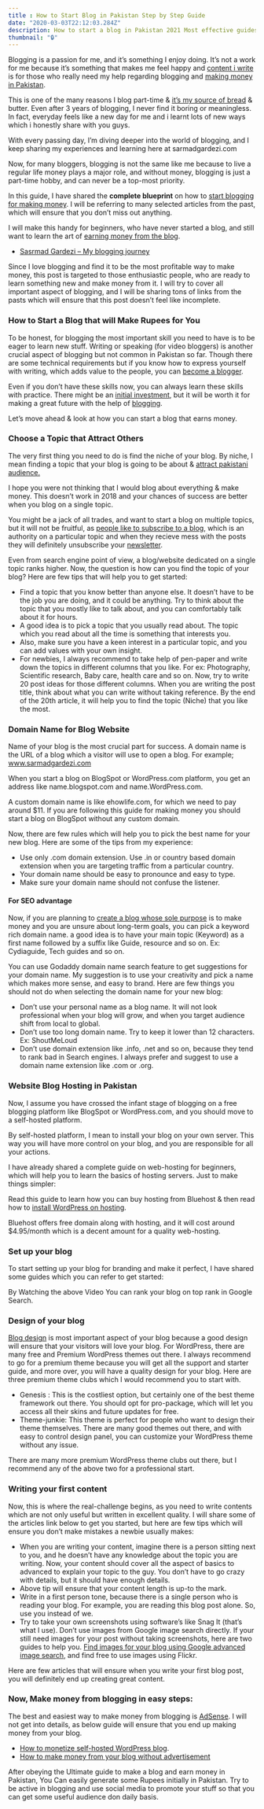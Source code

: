 ```yaml
---
title : How to Start Blog in Pakistan Step by Step Guide
date: "2020-03-03T22:12:03.284Z"
description: How to start a blog in Pakistan 2021 Most effective guides for beginners. Start your new blog today and earn mpney online by using different methods.
thumbnail: "🔒"
---
```

Blogging is a passion for me, and it’s something I enjoy doing. It’s not a work for me because it’s something that makes me feel happy and [content i write](/blog/blogging/become-blogger-pakistan/2630/) is for those who really need my help regarding blogging and [making money in Pakistan](/blog/blogging/easy-best-way-make-money-pakistan/2059/).


This is one of the many reasons I blog part-time & [it’s my source of bread](/blog/digital-marketing/digital-marketing-pakistan-guide/2341/) & butter. Even after 3 years of blogging, I never find it boring or meaningless. In fact, everyday feels like a new day for me and i learnt lots of new ways which i honestly share with you guys.

With every passing day, I’m diving deeper into the world of blogging, and I keep sharing my experiences and learning here at sarmadgardezi.com

Now, for many bloggers, blogging is not the same like me because to live a regular life money plays a major role, and without money, blogging is just a part-time hobby, and can never be a top-most priority.

In this guide, I have shared the **complete blueprint** on how to [start blogging for making money](/guides/earnpk/). I will be referring to many selected articles from the past, which will ensure that you don’t miss out anything.

I will make this handy for beginners, who have never started a blog, and still want to learn the art of [earning money from the blog](/blog/earning/earn-money-from-daraz-pk-affiliation-in-pakistan/921/).

* [Sasrmad Gardezi – My blogging journey](/about/ "Harsh Agrawal - My blogging journey")

Since I love blogging and find it to be the most profitable way to make money, this post is targeted to those enthusiastic people, who are ready to learn something new and make money from it. I will try to cover all important aspect of blogging, and I will be sharing tons of links from the pasts which will ensure that this post doesn’t feel like incomplete.

### How to Start a Blog that will Make Rupees for You


To be honest, for blogging the most important skill you need to have is to be eager to learn new stuff. Writing or speaking (for video bloggers) is another crucial aspect of blogging but not common in Pakistan so far. Though there are some technical requirements but if you know how to express yourself with writing, which adds value to the people, you can [become a blogger](/blog/freelancing/freelancing-in-pakistan/1479/ "become a blogger").

Even if you don’t have these skills now, you can always learn these skills with practice. There might be an [initial investment](/professional-website-design-service/ "initial investment"), but it will be worth it for making a great future with the help of [blogging](/blogging/).

Let’s move ahead & look at how you can start a blog that earns money.

### Choose a Topic that Attract Others

The very first thing you need to do is find the niche of your blog. By niche, I mean finding a topic that your blog is going to be about & [attract pakistani audience.](/guides/)

I hope you were not thinking that I would blog about everything & make money. This doesn’t work in 2018 and your chances of success are better when you blog on a single topic.

You might be a jack of all trades, and want to start a blog on multiple topics, but it will not be fruitful, as [people like to subscribe to a blog](/blog/blogging/best-way-to-grow-your-website-blog-subscriber-list/1656/), which is an authority on a particular topic and when they recieve mess with the posts they will definitely unsubscribe your [newsletter](/newsletter/).

Even from search engine point of view, a blog/website dedicated on a single topic ranks higher. Now, the question is how can you find the topic of your blog? Here are few tips that will help you to get started:

* Find a topic that you know better than anyone else. It doesn’t have to be the job you are doing, and it could be anything. Try to think about the topic that you mostly like to talk about, and you can comfortably talk about it for hours.
* A good idea is to pick a topic that you usually read about. The topic which you read about all the time is something that interests you.
* Also, make sure you have a keen interest in a particular topic, and you can add values with your own insight.
* For newbies, I always recommend to take help of pen-paper and write down the topics in different columns that you like. For ex: Photography, Scientific research, Baby care, health care and so on. Now, try to write 20 post ideas for those different columns. When you are writing the post title, think about what you can write without taking reference. By the end of the 20th article, it will help you to find the topic (Niche) that you like the most.

### Domain Name for Blog Website


Name of your blog is the most crucial part for success. A domain name is the URL of a blog which a visitor will use to open a blog. For example; www.sarmadgardezi.com

When you start a blog on BlogSpot or WordPress.com platform, you get an address like name.blogspot.com and name.WordPress.com.

A custom domain name is like ehowlife.com, for which we need to pay around $11. If you are following this guide for making money you should start a blog on BlogSpot without any custom domain.

Now, there are few rules which will help you to pick the best name for your new blog. Here are some of the tips from my experience:

* Use only .com domain extension. Use .in or country based domain extension when you are targeting traffic from a particular country.
* Your domain name should be easy to pronounce and easy to type.
* Make sure your domain name should not confuse the listener.

#### **For SEO advantage**

Now, if you are planning to [create a blog whose sole purpose](/blog/earning/how-to-make-money-from-propeller-ads-in-pakistan/2127/) is to make money and you are unsure about long-term goals, you can pick a keyword rich domain name. a good idea is to have your main topic (Keyword) as a first name followed by a suffix like Guide, resource and so on. Ex: Cydiaguide, Tech guides and so on.

You can use Godaddy domain name search feature to get suggestions for your domain name. My suggestion is to use your creativity and pick a name which makes more sense, and easy to brand. Here are few things you should not do when selecting the domain name for your new blog:

* Don’t use your personal name as a blog name. It will not look professional when your blog will grow, and when you target audience shift from local to global.
* Don’t use too long domain name. Try to keep it lower than 12 characters. Ex: ShoutMeLoud
* Don’t use domain extension like .info, .net and so on, because they tend to rank bad in Search engines. I always prefer and suggest to use a domain name extension like .com or .org.

### Website Blog Hosting in Pakistan

Now, I assume you have crossed the infant stage of blogging on a free blogging platform like BlogSpot or WordPress.com, and you should move to a self-hosted platform.

By self-hosted platform, I mean to install your blog on your own server. This way you will have more control on your blog, and you are responsible for all your actions.

I have already shared a complete guide on web-hosting for beginners, which will help you to learn the basics of hosting servers. Just to make things simpler:

Read this guide to learn how you can buy hosting from Bluehost & then read how to [install WordPress on hosting](https://www.youtube.com/watch?v=eHkLF5v9ZY0).

Bluehost offers free domain along with hosting, and it will cost around $4.95/month which is a decent amount for a quality web-hosting.

### Set up your blog

To start setting up your blog for branding and make it perfect, I have shared some guides which you can refer to get started:



By Watching the above Video You can rank your blog on top rank in Google Search.

### Design of your blog

[Blog design](/free-blog-website-setup/ "Blog design") is most important aspect of your blog because a good design will ensure that your visitors will love your blog. For WordPress, there are many free and Premium WordPress themes out there. I always recommend to go for a premium theme because you will get all the support and starter guide, and more over, you will have a quality design for your blog. Here are three premium theme clubs which I would recommend you to start with.

* Genesis : This is the costliest option, but certainly one of the best theme framework out there. You should opt for pro-package, which will let you access all their skins and future updates for free.
* Theme-junkie: This theme is perfect for people who want to design their theme themselves. There are many good themes out there, and with easy to control design panel, you can customize your WordPress theme without any issue.

There are many more premium WordPress theme clubs out there, but I recommend any of the above two for a professional start.


### Writing your first content

Now, this is where the real-challenge begins, as you need to write contents which are not only useful but written in excellent quality. I will share some of the articles link below to get you started, but here are few tips which will ensure you don’t make mistakes a newbie usually makes:

* When you are writing your content, imagine there is a person sitting next to you, and he doesn’t have any knowledge about the topic you are writing. Now, your content should cover all the aspect of basics to advanced to explain your topic to the guy. You don’t have to go crazy with details, but it should have enough details.
* Above tip will ensure that your content length is up-to the mark.
* Write in a first person tone, because there is a single person who is reading your blog. For example, you are reading this blog post alone. So, use you instead of we.
* Try to take your own screenshots using software’s like Snag It (that’s what I use). Don’t use images from Google image search directly. If your still need images for your post without taking screenshots, here are two guides to help you. [Find images for your blog using Google advanced image search](/blog/webapps/free-image-hosting-website-embed-photos/1821/ "Find images for your blog using Google advanced image search"), and find free to use images using Flickr.

Here are few articles that will ensure when you write your first blog post, you will definitely end up creating great content.

### Now, Make money from blogging in easy steps:

The best and easiest way to make money from blogging is [AdSense](https://www.google.com/adsense "AdSense"). I will not get into details, as below guide will ensure that you end up making money from your blog.

* [How to monetize self-hosted WordPress blog](https://www.google.com/adsense/start/ "How to monetize self-hosted WordPress blog").
* [How to make money from your blog without advertisement](/blog/earning/how-to-make-money-from-propeller-ads-in-pakistan/2127/ "How to make money from your blog without advertisement")

After obeying the Ultimate guide to make a blog and earn money in Pakistan, You Can easily generate some Rupees initially in Pakistan. Try to be active in blogging and use social media to promote your stuff so that you can get some useful audience don daily basis.